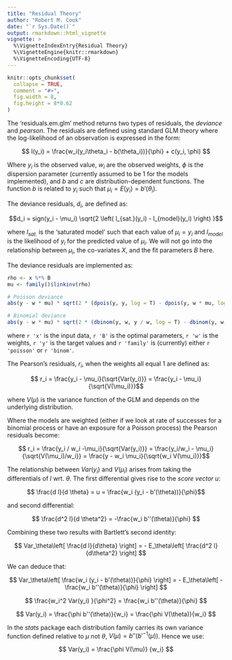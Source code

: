 ```yaml
---
title: "Residual Theory"
author: "Robert M. Cook"
date: "`r Sys.Date()`"
output: rmarkdown::html_vignette
vignette: >
  %\VignetteIndexEntry{Residual Theory}
  %\VignetteEngine{knitr::rmarkdown}
  %\VignetteEncoding{UTF-8}
---
```


```r
knitr::opts_chunk$set(
  collapse = TRUE,
  comment = "#>",
  fig.width = 8,
  fig.height = 8*0.62
)
```

The 'residuals.em.glm' method returns two types of residuals, the *deviance* and *pearson*.  The residuals are defined using standard GLM theory where the log-likelihood of an observation is expressed in the form:

$$ l(y_i) = \frac{w_i(y_i\theta_i - b(\theta_i))}{\phi}  + c(y_i, \phi) $$

Where $y_i$ is the observed value,  $w_i$ are the observed weights, $\phi$ is the dispersion parameter (currently assumed to be 1 for the models implemented), and $b$ and $c$ are distribution-dependent functions.  The function $b$ is related to $y_i$ such that $\mu_i = E(y_i) = b'(\theta_i)$.


The deviance residuals, $d_i$, are defined as:

$$d_i = sign(y_i - \mu_i) \sqrt{2 \left( l_{sat.}(y_i) - l_{model}(y_i) \right) }$$

where $l_{sat.}$ is the 'saturated model' such that each value of $\mu_i = y_i$ and $l_{model}$ is the  likelihood of $y_i$ for the predicted value of $\mu_i$.  We will not go into the relationship between $\mu_i$, the co-variates $X$, and the fit parameters $B$ here. 

The deviance residuals are implemented as:

``` r
rho <- x %*% B
mu <- family()$linkinv(rho)

# Poisson deviance
abs(y - w * mu) * sqrt(2 * (dpois(y, y, log = T) - dpois(y, w * mu, log = TRUE)))

# Binomial deviance
abs(y - w * mu) * sqrt(2 * (dbinom(y, w, y / w, log = T) - dbinom(y, w, mu, log = TRUE)))
```

where `r 'x'` is the input data, `r 'B'` is the optimal parameters, `r 'w'` is the weights, `r 'y'` is the target values  and `r 'family'` is (currently) either `r 'poisson'` or `r 'binom'`.

The Pearson's residuals, $r_i$, when the weights all equal 1 are defined as:

$$ r_i = \frac{y_i - \mu_i}{\sqrt{Var(y_i)}} = \frac{y_i - \mu_i}{\sqrt{V(\mu_i)}}$$

where $V(\mu)$ is the variance function of the GLM and depends on the underlying distribution.

Where the models are weighted (either if we look at rate of successes for a binomial process or have an exposure for a Poisson process) the Pearson residuals become:

$$ r_i = \frac{y_i / w_i -\mu_i}{\sqrt{Var(y_i)}} = \frac{y_i/w_i - \mu_i}{\sqrt{V(\mu_i)/w_i}}  = \frac{y - w_i \mu_i}{\sqrt{w_i V(\mu_i)}}$$

The relationship between $Var(y_i)$ and $V(\mu_i)$ arises from taking the differentials of $l$ wrt. $\theta$.  The first differential gives rise to the *score vector* $u$:

$$ \frac{d l}{d \theta} = u = \frac{w_i (y_i - b'(\theta))}{\phi}$$

and second differential:

$$ \frac{d^2 l}{d \theta^2} = -\frac{w_i b''(\theta)}{\phi} $$

Combining these two results with Bartlett's second identity:

$$ Var_\theta\left[ \frac{d l}{d\theta} \right] = - E_\theta\left[ \frac{d^2 l}{d\theta^2} \right] $$

We can deduce that:

$$ Var_\theta\left[ \frac{w_i (y_i - b'(\theta))}{\phi} \right] = - E_\theta\left[ -\frac{w_i b''(\theta)}{\phi} \right] $$

$$ \frac{w_i^2 Var(y_i) }{\phi^2}  = \frac{w_i b''(\theta)}{\phi} $$

$$ Var(y_i) = \frac{\phi b''(\theta)}{w_i} = \frac{\phi V(\theta)}{w_i} $$

In the *stats* package each distribution family carries its own variance function defined relative to $\mu$ not $\theta$, $V(\mu) = b''(b'^{-1}(\mu))$.     Hence we use:

$$ Var(y_i) = \frac{\phi V(\mu)} {w_i} $$



